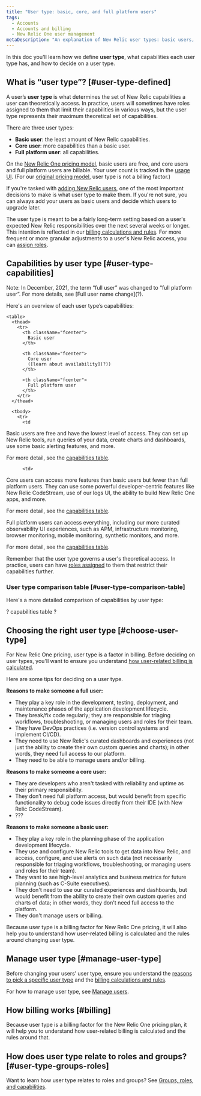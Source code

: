 ```yaml
---
title: "User type: basic, core, and full platform users"
tags:
  - Accounts
  - Accounts and billing
  - New Relic One user management
metaDescription: "An explanation of New Relic user types: basic users, core users, and full platform users."
---
```


In this doc you'll learn how we define **user type**, what capabilities each user type has, and how to decide on a user type. 

## What is “user type”? [#user-type-defined]

A user’s **user type** is what determines the set of New Relic capabilities a user can theoretically access. In practice, users will sometimes have roles assigned to them that limit their capabilities in various ways, but the user type represents their maximum theoretical set of capabilities. 

There are three user types:

* **Basic user**: the least amount of New Relic capabilities.
* **Core user**: more capabilities than a basic user. 
* **Full platform user**: all capabilities. 
 
On the [New Relic One pricing model](/docs/accounts/accounts-billing/new-relic-one-pricing-billing/new-relic-one-pricing-billing), basic users are free, and core users and full platform users are billable. Your user count is tracked in the [usage UI](/docs/accounts/accounts-billing/general-account-settings/introduction-account-settings/#pricing). (For our [original pricing model](/docs/accounts/original-accounts-billing/product-pricing/product-based-pricing), user type is not a billing factor.)
 
If you're tasked with [adding New Relic users](?), one of the most important decisions to make is what user type to make them. If you're not sure, you can always add your users as basic users and decide which users to upgrade later. 
 
The user type is meant to be a fairly long-term setting based on a user's expected New Relic responsibilities over the next several weeks or longer. This intention is reflected in our [billing calculations and rules](?). For more frequent or more granular adjustments to a user's New Relic access, you can [assign roles](?). 

## Capabilities by user type [#user-type-capabilities]
<Callout variant="important">
Note: In December, 2021, the term “full user” was changed to “full platform user”. For more details, see [Full user name change](?).
</Callout>

Here's an overview of each user type’s capabilities: 

    <table>
      <thead>
        <tr>
          <th className="fcenter">
            Basic user
          </th>

          <th className="fcenter">
            Core user
            ([learn about availability](?))
          </th>

          <th className="fcenter">
            Full platform user
          </th>
        </tr>
      </thead>

      <tbody>
        <tr>
          <td
Basic users are free and have the lowest level of access. They can set up New Relic tools, run queries of your data, create charts and dashboards, use some basic alerting features, and more. 

For more detail, see the [capabilities table](#user-type-comparison-table). 
          </td>

          <td>
Core users can access more features than basic users but fewer than full platform users. They can use some powerful developer-centric features like New Relic CodeStream, use of our logs UI, the ability to build New Relic One apps, and more. 

For more detail, see the [capabilities table](#user-type-comparison-table).
</td>
          <td>
Full platform users can access everything, including our more curated observability UI experiences, such as APM, infrastructure monitoring, browser monitoring, mobile monitoring, synthetic monitors, and more.

For more detail, see the [capabilities table](#user-type-comparison-table).
</td>
        </tr>
</tbody>
</table>

Remember that the user type governs a user's theoretical access. In practice, users can have [roles assigned](?) to them that restrict their capabilities further.

### User type comparison table [#user-type-comparison-table]

Here's a more detailed comparison of capabilities by user type: 

? capabilities table  ? 

## Choosing the right user type [#choose-user-type]

For New Relic One pricing, user type is a factor in billing. Before deciding on user types, you'll want to ensure you understand [how user-related billing is calculated](?).

Here are some tips for deciding on a user type. 

**Reasons to make someone a full user:**

* They play a key role in the development, testing, deployment, and maintenance phases of the application development lifecycle.
* They break/fix code regularly; they are responsible for triaging workflows, troubleshooting, or managing users and roles for their team.
* They have DevOps practices (i.e. version control systems and implement CI/CD).
* They need to use New Relic's curated dashboards and experiences (not just the ability to create their own custom queries and charts); in other words, they need full access to our platform.
* They need to be able to manage users and/or billing.

**Reasons to make someone a core user:** 

* They are developers who aren't tasked with reliability and uptime as their primary responsibility.
* They don’t need full platform access, but would benefit from specific functionality to debug code issues directly from their IDE (with New Relic CodeStream). 
* ??? 

**Reasons to make someone a basic user:**

* They play a key role in the planning phase of the application development lifecycle.
* They use and configure New Relic tools to get data into New Relic, and access, configure, and use alerts on such data (not necessarily responsible for triaging workflows, troubleshooting, or managing users and roles for their team).
* They want to see high-level analytics and business metrics for future planning (such as C-Suite executives).
* They don't need to use our curated experiences and dashboards, but would benefit from the ability to create their own custom queries and charts of data; in other words, they don't need full access to the platform.
* They don't manage users or billing. 

Because user type is a billing factor for New Relic One pricing, it will also help you to understand how user-related billing is calculated and the rules around changing user type. 

## Manage user type [#manage-user-type]

Before changing your users’ user type, ensure you understand the [reasons to pick a specific user type](#choose-user-type) and the [billing calculations and rules](?). 
 
For how to manage user type, see [Manage users](?).

## How billing works [#billing]

Because user type is a billing factor for the New Relic One pricing plan, it will help you to understand how user-related billing is calculated and the rules around that. 

## How does user type relate to roles and groups? [#user-type-groups-roles]

Want to learn how user type relates to roles and groups? See [Groups, roles, and capabilities](?).
